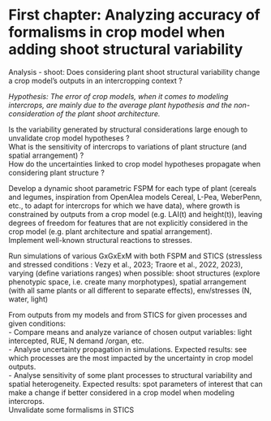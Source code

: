 # First chapter: Analyzing accuracy of formalisms in crop model when adding shoot structural variability


Analysis - shoot: Does considering plant shoot structural variability change a crop model's outputs in an intercropping context ?  

*Hypothesis: The error of crop models, when it comes to modeling intercrops, are mainly due to the average plant hypothesis and 
the non-consideration of the plant shoot architecture.*  

Is the variability generated by structural  considerations large enough to unvalidate crop model hypotheses ?  
What is the sensitivity of intercrops to variations of plant structure (and spatial arrangement) ?  
How do the uncertainties linked to crop model hypotheses propagate when considering plant structure ?  

Develop a dynamic shoot parametric FSPM for each type of plant 
(cereals and legumes, inspiration from OpenAlea models Cereal, L-Pea, WeberPenn, etc., to adapt for intercrops for which we have data), 
where growth is constrained by outputs from a crop model (e.g. LAI(t) and height(t)), 
leaving degrees of freedom for features that are not explicitly considered in the crop model (e.g. plant architecture and spatial arrangement).   
Implement well-known structural reactions to stresses.  


Run simulations of various GxGxExM with both FSPM and STICS (stressless and stressed conditions : Vezy et al., 2023; Traore et al., 2022, 2023), 
varying (define variations ranges) when possible: shoot structures (explore phenotypic space, i.e. create many morphotypes), 
spatial arrangement (with all same plants or all different to separate effects), env/stresses (N, water, light)  
 

From outputs from my models and from STICS for given processes and given conditions:  
- Compare means and analyze variance of chosen output variables: light intercepted, RUE, N demand /organ, etc.  
- Analyse uncertainty propagation in simulations. 
Expected results: see which processes are the most impacted by the uncertainty in crop model outputs.  
- Analyse sensitivity of some plant processes to structural variability and spatial heterogeneity. 
Expected results: spot parameters of interest that can make a change if better considered in a crop model when modeling intercrops.  
Unvalidate some formalisms in STICS  




